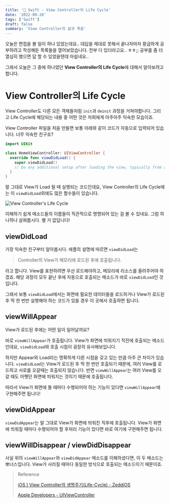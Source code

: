 ```yaml
---
title: '🍎 Swift - View Controller의 Life Cycle'
date: '2022-09-20'
tags: ['Swift']
draft: false
summary: 'View Controller의 삶과 죽음'
---
```


오늘은 면접을 볼 일이 하나 있었는데요.. 대답을 제대로 못해서 끝나자마자 황급하게 공부하려고 작성해둔 목록들을 열어보았습니다. 전부 다 있더라고요.. ㅎㅎ;;
공부를 좀 더 열심히 했으면 답 할 수 있었을텐데 아쉽네요..

그래서 오늘은 그 중에 하나였던 **View Controller의 Life Cycle**에 대해서 알아보려고 합니다.

# View Controller의 Life Cycle 

View Controller도 다른 모든 객체들처럼 `init`과 `deinit` 과정을 거쳐야합니다. 그리고 Life Cycle에 해당되는 내용 중 어떤 것은 저희에게 아주아주 익숙한 모습이죠.

View Controller 파일을 처음 만들면 보통 아래와 같이 코드가 자동으로 입력되어 있습니다. 너무 익숙한 친구죠?

```swift
import UIKit

class HomeViewController: UIViewController {
  override func viewDidLoad() {
    super.viewDidLoad()
    // Do any additional setup after loading the view, typically from a nib.
  }
}
```

말 그대로 View가 Load 될 때 실행되는 코드인데요, View Controller의 Life Cycle에는 이 `viewDidLoad`외에도 많은 함수들이 있습니다.

![View Controller's Life Cycle](VCLifeCycle)

이해하기 쉽게 메소드들의 이름들이 직관적으로 명명되어 있는 걸 볼 수 있네요. 그럼 하나하나 살펴봅시다. 별 거 없답니다!

## viewDidLoad

가장 익숙한 친구부터 알아봅시다. 애플의 설명에 따르면 `viewDidLoad`는

> Controller의 View가 메모리에 로드된 후에 호출됩니다.

라고 합니다. View를 표현하려면 우선 로드해야하고, 메모리에 리소스를 올려주어야 하겠죠. 해당 과정이 모두 끝난 후에 자동으로 호출되는 메소드가 바로 `viewDidLoad`인 것입니다.

그래서 보통 `viewDidLoad`에서는 화면에 필요한 데이터들을 로드하거나 View가 로드된 후 딱 한 번만 실행해야 하는 코드가 있을 경우 이 곳에서 호출하면 됩니다.

## viewWillAppear

View가 로드된 후에는 어떤 일이 일어날까요?

바로 `viewWillAppear`가 호출됩니다. View가 화면에 띄워지기 직전에 호출되는 메소드인데요, `viewDidLoad`와 호출 시점이 굉장히 유사해보입니다.

하지만 Appear와 Load라는 명확하게 다른 시점을 갖고 있는 만큼 아주 큰 차이가 있습니다. `viewDidLoad`는 View가 로드된 후 딱 한 번만 호출되기 때문에, 여러 View를 로드하고 서로를 오갈때는 호출되지 않습니다.
반면 `viewWillAppear`는 여러 View를 오갈 때도 어쨋던 화면에 띄워지는 것이기 때문에 호출됩니다.

따라서 View가 화면에 뜰 때마다 수행되어야 하는 기능이 있다면 `viewWillAppear`에 구현해주면 됩니다!

## viewDidAppear

`viewDidAppear`는 말 그대로 View가 화면에 띄워진 직후에 호출됩니다. View가 화면에 띄워질 때마다 수행되어야 할 후처리 기능이 있다면 바로 여기에 구현해주면 됩니다.

## viewWillDisappear / viewDidDisappear

사실 위의 `viewWillAppear`와 `viewDidAppear` 메소드를 이해하셨다면, 이 두 메소드는 뽀너스입니다. View가 사라질 때마다 동일한 방식으로 호출되는 메소드이기 때문이죠.

> Reference
>
> [iOS ) View Controller의 생명주기(Life-Cycle) - ZeddiOS](https://zeddios.tistory.com/43)
>
> [Apple Developers - UIViewController](https://developer.apple.com/documentation/uikit/uiviewcontroller)

